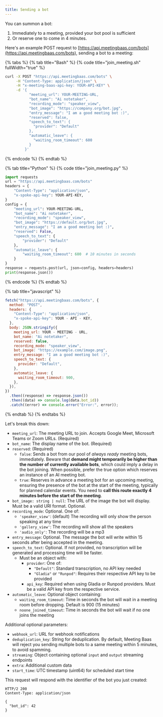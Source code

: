 ```yaml
---
title: Sending a bot
---
```


You can summon a bot:

1. Immediately to a meeting, provided your bot pool is sufficient
2. Or reserve one to come in 4 minutes.

Here's an example POST request to [https://api.meetingbaas.com/bots](https://api.meetingbaas.com/bots), sending a bot to a meeting:

{% tabs %}
{% tab title="Bash" %}
{% code title="join_meeting.sh" fullWidth="true" %}

```bash
curl -X POST "https://api.meetingbaas.com/bots" \
     -H "Content-Type: application/json" \
     -H "x-meeting-baas-api-key: YOUR-API-KEY" \
     -d '{
           "meeting_url": YOUR-MEETING-URL,
           "bot_name": "Ai notetaker",
           "recording_mode": "speaker_view",
           "bot_image": "https://company.org/bot.jpg",
           "entry_message": "I am a good meeting bot :)",
           "reserved": false,
           "speech_to_text": {
             "provider": "Default"
           },
           "automatic_leave": {
             "waiting_room_timeout": 600
           }
         }'
```

{% endcode %}
{% endtab %}

{% tab title="Python" %}
{% code title="join_meeting.py" %}

```python
import requests
url = "https://api.meetingbaas.com/bots"
headers = {
    "Content-Type": "application/json",
    "x-spoke-api-key": YOUR-API-KEY,
}
config = {
    "meeting_url": YOUR-MEETING-URL,
    "bot_name": "Ai notetaker",
    "recording_mode": "speaker_view",
    "bot_image": "https://default.org/bot.jpg",
    "entry_message": "I am a good meeting bot :)",
    "reserved": False,
    "speech_to_text": {
        "provider": "Default"
    },
    "automatic_leave": {
        "waiting_room_timeout": 600  # 10 minutes in seconds
    }
}
response = requests.post(url, json=config, headers=headers)
print(response.json())
```

{% endcode %}
{% endtab %}

{% tab title="javascript" %}

```javascript
fetch("https://api.meetingbaas.com/bots", {
  method: "POST",
  headers: {
    "Content-Type": "application/json",
    "x-spoke-api-key": YOUR - API - KEY,
  },
  body: JSON.stringify({
    meeting_url: YOUR - MEETING - URL,
    bot_name: "Ai notetaker",
    reserved: false,
    recording_mode: "speaker_view",
    bot_image: "https://example.com/image.png",
    entry_message: "I am a good meeting bot :)",
    speech_to_text: {
      provider: "Default",
    },
    automatic_leave: {
      waiting_room_timeout: 900,
    },
  }),
})
  .then((response) => response.json())
  .then((data) => console.log(data.bot_id))
  .catch((error) => console.error("Error:", error));
```

{% endtab %}
{% endtabs %}

Let's break this down:

- `meeting_url`: The meeting URL to join. Accepts Google Meet, Microsoft Teams or Zoom URLs. (Required)
- `bot_name`: The display name of the bot. (Required)
- `reserved`: (Required)
  - `false`: Sends a bot from our pool of _always ready_ meeting bots, immediately. Beware that **demand might temporarily be higher than the number of currently available bots**, which could imply a delay in the bot joining. When possible, prefer the true option which reserves an instance of an AI meeting bot.
  - `true`: Reserves in advance a meeting bot for an upcoming meeting, ensuring the presence of the bot at the start of the meeting, typically for planned calendar events. You need to **call this route exactly 4 minutes before the start of the meeting**.
- `bot_image: string | null`: The URL of the image the bot will display. Must be a valid URI format. Optional.
- `recording_mode`: Optional. One of:
  - `'speaker_view'`: (default) The recording will only show the person speaking at any time
  - `'gallery_view'`: The recording will show all the speakers
  - `'audio_only'`: The recording will be a mp3
- `entry_message`: Optional. The message the bot will write within 15 seconds after being accepted in the meeting.
- `speech_to_text`: Optional. If not provided, no transcription will be generated and processing time will be faster.
  - Must be an object with:
    - `provider`: One of:
      - `"Default"`: Standard transcription, no API key needed
      - `"Gladia"` or `"Runpod"`: Requires their respective API key to be provided
    - `api_key`: Required when using Gladia or Runpod providers. Must be a valid API key from the respective service.
- `automatic_leave`: Optional object containing:
  - `waiting_room_timeout`: Time in seconds the bot will wait in a meeting room before dropping. Default is 900 (15 minutes)
  - `noone_joined_timeout`: Time in seconds the bot will wait if no one joins the meeting

Additional optional parameters:

- `webhook_url`: URL for webhook notifications
- `deduplication_key`: String for deduplication. By default, Meeting Baas will reject you sending multiple bots to a same meeting within 5 minutes, to avoid spamming.&#x20;
- `streaming`: Object containing optional `input` and `output` streaming endpoints
- `extra`: Additional custom data
- `start_time`: UTC timestamp (uint64) for scheduled start time

This request will respond with the identifier of the bot you just created:

```http
HTTP/2 200
Content-Type: application/json

{
  "bot_id": 42
}
```
